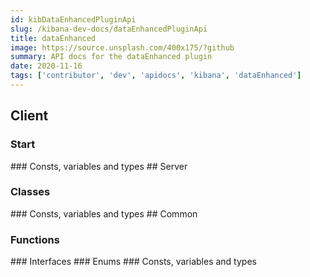 ```yaml
---
id: kibDataEnhancedPluginApi
slug: /kibana-dev-docs/dataEnhancedPluginApi
title: dataEnhanced
image: https://source.unsplash.com/400x175/?github
summary: API docs for the dataEnhanced plugin
date: 2020-11-16
tags: ['contributor', 'dev', 'apidocs', 'kibana', 'dataEnhanced']
---
```



## Client

### Start
<DocDefinitionList data={[dataEnhancedObj.client.start]}/>
### Consts, variables and types
<DocDefinitionList data={dataEnhancedObj.client.misc}/>
## Server

### Classes
<DocDefinitionList data={dataEnhancedObj.server.classes}/>
### Consts, variables and types
<DocDefinitionList data={dataEnhancedObj.server.misc}/>
## Common

### Functions
<DocDefinitionList data={dataEnhancedObj.common.functions}/>
### Interfaces
<DocDefinitionList data={dataEnhancedObj.common.interfaces}/>
### Enums
<DocDefinitionList data={dataEnhancedObj.common.enums}/>
### Consts, variables and types
<DocDefinitionList data={dataEnhancedObj.common.misc}/>
